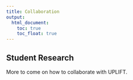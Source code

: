 ```yaml
---
title: Collaboration
output:
  html_document:
    toc: true
    toc_float: true
---
```


## Student Research {#student-research}

More to come on how to collaborate with UPLIFT. 
